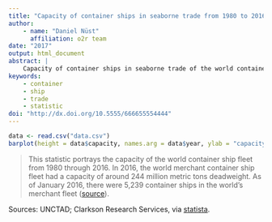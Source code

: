 ```yaml
---
title: "Capacity of container ships in seaborne trade from 1980 to 2016 (in million dwt)*"
author:
    - name: "Daniel Nüst"
      affiliation: o2r team
date: "2017"
output: html_document
abstract: |
    Capacity of container ships in seaborne trade of the world container ship fleet.
keywords:
    - container
    - ship
    - trade
    - statistic
doi: "http://dx.doi.org/10.5555/666655554444"
---
```


```r
data <- read.csv("data.csv")
barplot(height = data$capacity, names.arg = data$year, ylab = "capacity", sub = "(c) Statista 2017")
```

> This statistic portrays the capacity of the world container ship fleet from 1980 through 2016. In 2016, the world merchant container ship fleet had a capacity of around 244 million metric tons deadweight. As of January 2016, there were 5,239 container ships in the world's merchant fleet ([source](https://www.statista.com/statistics/264024/number-of-merchant-ships-worldwide-by-type/)).

Sources: UNCTAD; Clarkson Research Services, via [statista](https://www.statista.com/statistics/267603/capacity-of-container-ships-in-the-global-seaborne-trade/).
